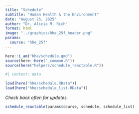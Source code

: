 ```yaml
---
title: "Schedule"
subtitle: "Human Health & the Environment"
date: "August 25, 2025"
author: "Dr. Alicia M. Rich"
format: html
image: "../graphics/hhe_25f_header.png"
params:
  course: "hhe_25f"
---
```


```r
here::i_am("hhe/schedule.qmd")
source(here::here("_common.R"))
source(here("helpers/schedule_reactable.R"))
```

```r
#| context: data

load(here("hhe/schedule.RData"))
load(here("hhe/schedule_list.RData"))
```

*Check back often for updates.*

```r
schedule_reactable(params$course, schedule, schedule_list)
```
